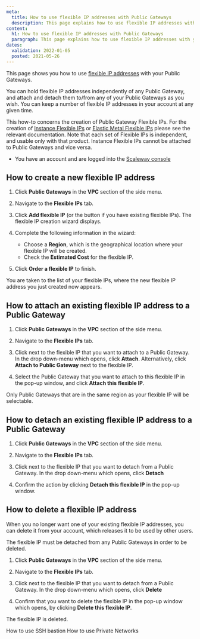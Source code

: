 ```yaml
---
meta:
  title: How to use flexible IP addresses with Public Gateways
  description: This page explains how to use flexible IP addresses with your Public Gateways
content:
  h1: How to use flexible IP addresses with Public Gateways
  paragraph: This page explains how to use flexible IP addresses with your Public Gateways
dates:
  validation: 2022-01-05
  posted: 2021-05-26
---
```


This page shows you how to use [flexible IP addresses](/network/vpc/concepts#flexible-ip) with your Public Gateways.

You can hold flexible IP addresses independently of any Public Gateway, and attach and detach them to/from any of your Public Gateways as you wish. You can keep a number of flexible IP addresses in your account at any given time. 

<Message type="important">

  This how-to concerns the creation of Public Gateway Flexible IPs. For the creation of [Instance Flexible IPs](/compute/instances/how-to/use-flexips/) or [Elastic Metal Flexible IPs](/compute/elastic-metal/how-to/configure-flexible-ip/) please see the relevant documentation. Note that each set of Flexible IPs is independent, and usable only with that product. Instance Flexible IPs cannot be attached to Public Gateways and vice versa.

</Message>

<Message type="requirement">

  - You have an account and are logged into the [Scaleway console](https://console.scaleway.com)

</Message>

## How to create a new flexible IP address

1. Click **Public Gateways** in the **VPC** section of the side menu.

2. Navigate to the **Flexible IPs** tab.

  <Lightbox src="scaleway-flex-ips.webp" alt="" />

3. Click **Add flexible IP** (or the <Icon name="plus" /> button if you have existing flexible IPs). The flexible IP creation wizard displays.

4. Complete the following information in the wizard:
    - Choose a **Region**, which is the geographical location where your flexible IP will be created.
    - Check the **Estimated Cost** for the flexible IP.

5. Click **Order a flexible IP** to finish.

You are taken to the list of your flexible IPs, where the new flexible IP address you just created now appears.

## How to attach an existing flexible IP address to a Public Gateway

1. Click **Public Gateways** in the **VPC** section of the side menu.

2. Navigate to the **Flexible IPs** tab.

3. Click <Icon name="more"/> next to the flexible IP that you want to attach to a Public Gateway. In the drop down-menu which opens, click **Attach**. Alternatively, click **Attach to Public Gateway** next to the flexible IP.

  <Lightbox src="scaleway-attach-flexip-gw.webp" alt="" />

4. Select the Public Gateway that you want to attach to this flexible IP in the pop-up window, and click **Attach this flexible IP**. 

  <Lightbox src="scaleway-attach-flexip-gw2.webp" alt="" />

<Message type="note">
  Only Public Gateways that are in the same region as your flexible IP will be selectable.
</Message>

## How to detach an existing flexible IP address to a Public Gateway

1. Click **Public Gateways** in the **VPC** section of the side menu.

2. Navigate to the **Flexible IPs** tab.

3. Click <Icon name="more"/> next to the flexible IP that you want to detach from a Public Gateway. In the drop down-menu which opens, click **Detach**

4. Confirm the action by clicking **Detach this flexible IP** in the pop-up window. 

## How to delete a flexible IP address

When you no longer want one of your existing flexible IP addresses, you can delete it from your account, which releases it to be used by other users.

<Message type="important">
  The flexible IP must be detached from any Public Gateways in order to be deleted.
</Message>

1. Click **Public Gateways** in the **VPC** section of the side menu.

2. Navigate to the **Flexible IPs** tab.

3. Click <Icon name="more"/> next to the flexible IP that you want to detach from a Public Gateway. In the drop down-menu which opens, click **Delete**

4. Confirm that you want to delete the flexible IP in the pop-up window which opens, by clicking **Delete this flexible IP**.

The flexible IP is deleted.

<Navigation title="See Also">
  <PreviousButton to="/network/vpc/how-to/use-ssh-bastion/">How to use SSH bastion</PreviousButton>
  <NextButton to="/network/vpc/how-to/use-private-networks/">How to use Private Networks</NextButton>
</Navigation>
